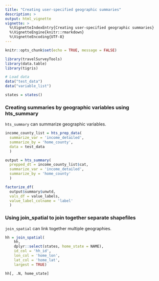 ```yaml
---
title: "Creating user-specified geographic summaries"
description: >
output: html_vignette
vignette: >
  %\VignetteIndexEntry{Creating user-specified geographic summaries}
  %\VignetteEngine{knitr::rmarkdown}
  %\VignetteEncoding{UTF-8}
---
```


```r
knitr::opts_chunk$set(echo = TRUE, message = FALSE)

```

```r

library(travelSurveyTools)
library(data.table)
library(tigris)

# Load data
data("test_data")
data("variable_list")

states = states()
```

### Creating summaries by geographic variables using hts_summary

`hts_summary` can summarize geographic variables.

```r
income_county_list = hts_prep_data(
  summarize_var = 'income_detailed',
  summarize_by = 'home_county',
  data = test_data
  )

output = hts_summary(
  prepped_dt = income_county_list$cat,
  summarize_var = 'income_detailed',
  summarize_by = 'home_county'
  )

factorize_df(
  output$summary$unwtd,
  vals_df = value_labels,
  value_label_colname = 'label'
  )

```

### Using join_spatial to join together separate shapefiles

`join_spatial` can link together multiple geographies.

```r

hh = join_spatial(
    hh,
    dplyr::select(states, home_state = NAME),
    id_col = 'hh_id',
    lon_col = 'home_lon',
    lat_col = 'home_lat',
    largest = TRUE)

hh[, .N, home_state]
```